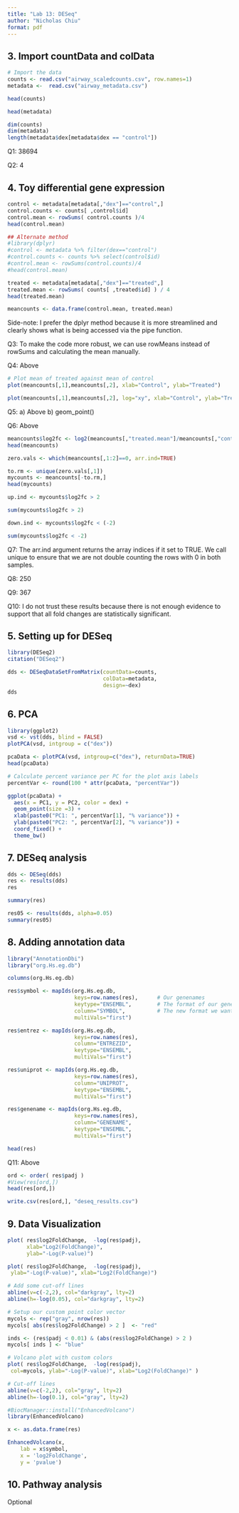 ---
title: "Lab 13: DESeq"
author: "Nicholas Chiu"
format: pdf
---

## 3. Import countData and colData

```{r}
# Import the data
counts <- read.csv("airway_scaledcounts.csv", row.names=1)
metadata <-  read.csv("airway_metadata.csv")

head(counts)

head(metadata)

dim(counts)
dim(metadata)
length(metadata$dex[metadata$dex == "control"])

```
Q1: 38694

Q2: 4

## 4. Toy differential gene expression

```{r}
control <- metadata[metadata[,"dex"]=="control",]
control.counts <- counts[ ,control$id]
control.mean <- rowSums( control.counts )/4 
head(control.mean)

## Alternate method
#library(dplyr)
#control <- metadata %>% filter(dex=="control")
#control.counts <- counts %>% select(control$id) 
#control.mean <- rowSums(control.counts)/4
#head(control.mean)

treated <- metadata[metadata[,"dex"]=="treated",]
treated.mean <- rowSums( counts[ ,treated$id] ) / 4
head(treated.mean)

meancounts <- data.frame(control.mean, treated.mean)

```
Side-note: I prefer the dplyr method because it is more streamlined and 
clearly shows what is being accessed via the pipe function.

Q3: To make the code more robust, we can use rowMeans instead of rowSums
and calculating the mean manually.

Q4: Above

```{r}
# Plot mean of treated against mean of control
plot(meancounts[,1],meancounts[,2], xlab="Control", ylab="Treated")

plot(meancounts[,1],meancounts[,2], log="xy", xlab="Control", ylab="Treated")

```
Q5: a) Above b) geom_point()

Q6: Above

```{r}
meancounts$log2fc <- log2(meancounts[,"treated.mean"]/meancounts[,"control.mean"])
head(meancounts)

zero.vals <- which(meancounts[,1:2]==0, arr.ind=TRUE)

to.rm <- unique(zero.vals[,1])
mycounts <- meancounts[-to.rm,]
head(mycounts)

up.ind <- mycounts$log2fc > 2

sum(mycounts$log2fc > 2)

down.ind <- mycounts$log2fc < (-2)

sum(mycounts$log2fc < -2)

```
Q7: The arr.ind argument returns the array indices if it set to TRUE. We call
unique to ensure that we are not double counting the rows with 0 in both samples.

Q8: 250

Q9: 367

Q10: I do not trust these results because there is not enough evidence to support
that all fold changes are statistically significant.

## 5. Setting up for DESeq

```{r}
library(DESeq2)
citation("DESeq2")

dds <- DESeqDataSetFromMatrix(countData=counts, 
                              colData=metadata, 
                              design=~dex)
dds
```

## 6. PCA

```{r}
library(ggplot2)
vsd <- vst(dds, blind = FALSE)
plotPCA(vsd, intgroup = c("dex"))

pcaData <- plotPCA(vsd, intgroup=c("dex"), returnData=TRUE)
head(pcaData)

# Calculate percent variance per PC for the plot axis labels
percentVar <- round(100 * attr(pcaData, "percentVar"))

ggplot(pcaData) +
  aes(x = PC1, y = PC2, color = dex) +
  geom_point(size =3) +
  xlab(paste0("PC1: ", percentVar[1], "% variance")) +
  ylab(paste0("PC2: ", percentVar[2], "% variance")) +
  coord_fixed() +
  theme_bw()
```

## 7. DESeq analysis

```{r}
dds <- DESeq(dds)
res <- results(dds)
res

summary(res)

res05 <- results(dds, alpha=0.05)
summary(res05)

```

## 8. Adding annotation data

```{r}
library("AnnotationDbi")
library("org.Hs.eg.db")

columns(org.Hs.eg.db)

res$symbol <- mapIds(org.Hs.eg.db,
                     keys=row.names(res),      # Our genenames
                     keytype="ENSEMBL",        # The format of our genenames
                     column="SYMBOL",          # The new format we want to add
                     multiVals="first")

res$entrez <- mapIds(org.Hs.eg.db,
                     keys=row.names(res),
                     column="ENTREZID",
                     keytype="ENSEMBL",
                     multiVals="first")

res$uniprot <- mapIds(org.Hs.eg.db,
                     keys=row.names(res),
                     column="UNIPROT",
                     keytype="ENSEMBL",
                     multiVals="first")

res$genename <- mapIds(org.Hs.eg.db,
                     keys=row.names(res),
                     column="GENENAME",
                     keytype="ENSEMBL",
                     multiVals="first")

head(res)


```
Q11: Above

```{r}
ord <- order( res$padj )
#View(res[ord,])
head(res[ord,])

write.csv(res[ord,], "deseq_results.csv")

```

## 9. Data Visualization

```{r}
plot( res$log2FoldChange,  -log(res$padj), 
      xlab="Log2(FoldChange)",
      ylab="-Log(P-value)")

plot( res$log2FoldChange,  -log(res$padj), 
 ylab="-Log(P-value)", xlab="Log2(FoldChange)")

# Add some cut-off lines
abline(v=c(-2,2), col="darkgray", lty=2)
abline(h=-log(0.05), col="darkgray", lty=2)

# Setup our custom point color vector 
mycols <- rep("gray", nrow(res))
mycols[ abs(res$log2FoldChange) > 2 ]  <- "red" 

inds <- (res$padj < 0.01) & (abs(res$log2FoldChange) > 2 )
mycols[ inds ] <- "blue"

# Volcano plot with custom colors 
plot( res$log2FoldChange,  -log(res$padj), 
 col=mycols, ylab="-Log(P-value)", xlab="Log2(FoldChange)" )

# Cut-off lines
abline(v=c(-2,2), col="gray", lty=2)
abline(h=-log(0.1), col="gray", lty=2)

#BiocManager::install("EnhancedVolcano")
library(EnhancedVolcano)

x <- as.data.frame(res)

EnhancedVolcano(x,
    lab = x$symbol,
    x = 'log2FoldChange',
    y = 'pvalue')
```

## 10. Pathway analysis

Optional
